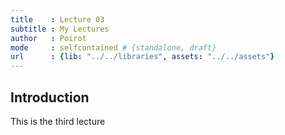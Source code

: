 ```yaml
---
title    : Lecture 03
subtitle : My Lectures
author   : Poirot
mode     : selfcontained # {standalone, draft}
url      : {lib: "../../libraries", assets: "../../assets"}
---
```


## Introduction

This is the third lecture





